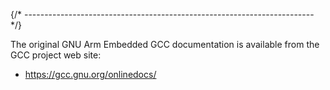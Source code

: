 
{/* ------------------------------------------------------------------------ */}

The original GNU Arm Embedded GCC documentation is available from
the GCC project web site:

- https://gcc.gnu.org/onlinedocs/
